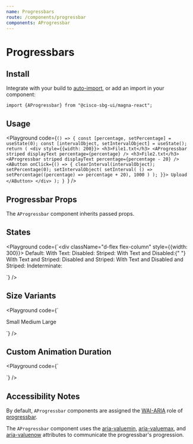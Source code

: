 ```yaml
---
name: Progressbars
route: /components/progressbar
components: AProgressbar
---
```


# Progressbars

## Install

Integrate with your build to [auto-import](/#integrating), or add an import in your component:

```
import {AProgressbar} from "@cisco-sbg-ui/magna-react";
```

## Usage

<Playground
  code={`() => {
  const [percentage, setPercentage] = useState(0);
  const [intervalObject, setIntervalObject] = useState();
  return (
    <div style={{width: 200}}>
      <h3>File1.txt</h3>
      <AProgressbar striped displayText percentage={percentage} />
      <h3>File2.txt</h3>
      <AProgressbar striped displayText percentage={percentage - 20} />
      <AButton
        onClick={() => {
          clearInterval(intervalObject);
          setPercentage(0);
          setIntervalObject(
            setInterval(
              () => setPercentage((percentage) => percentage + 20),
              1000
            )
          );
        }}>
        Upload
      </AButton>
    </div>
  );
}
`}
/>

## Progressbar Props

The `AProgressbar` component inherits passed props.

<Props of="AProgressbar" />

## States

<Playground
  code={`<div className="d-flex flex-column" style={{width: 300}}>
  Default: <AProgressbar percentage={50} />
  With Text: <AProgressbar displayText percentage={50} />
  Disabled: <AProgressbar disabled percentage={50} />
  Striped: <AProgressbar striped percentage={50} />
  With Text and Disabled:{" "}
  <AProgressbar disabled displayText percentage={50} />
  With Text and Striped: <AProgressbar
    striped
    displayText
    percentage={50}
  />
  Disabled and Striped: <AProgressbar striped disabled percentage={50} />
  With Text and Disabled and Striped: <AProgressbar
    displayText
    striped
    disabled
    percentage={50}
  />
  Indeterminate: <AProgressbar
    indeterminate />

</div>
`}
/>

## Size Variants

<Playground
  code={`<div>
  Small
  <AProgressbar size="small" indeterminate />
   <AProgressbar size="small" striped percentage={40} />
  Medium
  <AProgressbar size="medium" indeterminate />
  <AProgressbar size="medium" striped percentage={40} />
  Large
  <AProgressbar size="large" indeterminate />
  <AProgressbar size="large" striped percentage={40} />
</div>
`}
/>

## Custom Animation Duration

<Playground
  code={`<div>
  <AProgressbar animationDuration="2s" indeterminate />
  <AProgressbar animationDuration="2s" striped percentage={40} />
</div>
`}
/>

## Accessibility Notes

By default, `AProgressbar` components are assigned the [WAI-ARIA](https://www.w3.org/WAI/standards-guidelines/aria/) role of [progressbar](https://www.w3.org/TR/wai-aria/#progressbar).

The `AProgressbar` component uses the [aria-valuemin](https://www.w3.org/TR/wai-aria/#aria-valuemin), [aria-valuemax](https://www.w3.org/TR/wai-aria/#aria-valuemax), and [aria-valuenow](https://www.w3.org/TR/wai-aria/#aria-valuenow) attributes to communicate the progressbar's progression.
